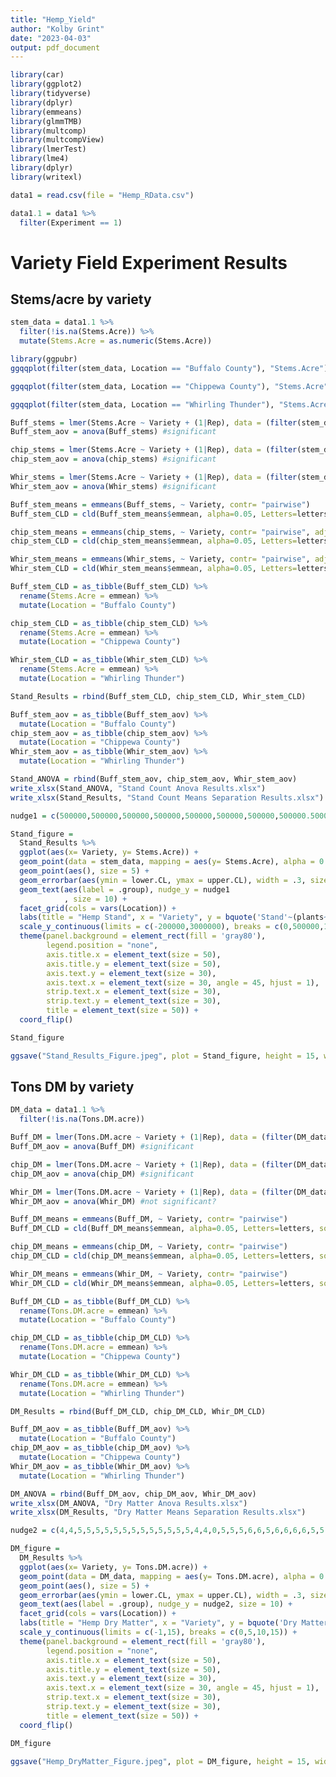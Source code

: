 ```yaml
---
title: "Hemp_Yield"
author: "Kolby Grint"
date: "2023-04-03"
output: pdf_document
---
```



```r
library(car)
library(ggplot2)
library(tidyverse)
library(dplyr)
library(emmeans)
library(glmmTMB)
library(multcomp)
library(multcompView)
library(lmerTest)
library(lme4)
library(dplyr)
library(writexl)
```

```r
data1 = read.csv(file = "Hemp_RData.csv")
```

```r
data1.1 = data1 %>%
  filter(Experiment == 1)
```

# Variety Field Experiment Results

## Stems/acre by variety
```r
stem_data = data1.1 %>%
  filter(!is.na(Stems.Acre)) %>%
  mutate(Stems.Acre = as.numeric(Stems.Acre))
```

```r
library(ggpubr)
ggqqplot(filter(stem_data, Location == "Buffalo County"), "Stems.Acre")

ggqqplot(filter(stem_data, Location == "Chippewa County"), "Stems.Acre")

ggqqplot(filter(stem_data, Location == "Whirling Thunder"), "Stems.Acre")
```

```r
Buff_stems = lmer(Stems.Acre ~ Variety + (1|Rep), data = (filter(stem_data, Location == "Buffalo County")))
Buff_stem_aov = anova(Buff_stems) #significant

chip_stems = lmer(Stems.Acre ~ Variety + (1|Rep), data = (filter(stem_data, Location == "Chippewa County")))
chip_stem_aov = anova(chip_stems) #significant

Whir_stems = lmer(Stems.Acre ~ Variety + (1|Rep), data = (filter(stem_data, Location == "Whirling Thunder")))
Whir_stem_aov = anova(Whir_stems) #significant
```

```r
Buff_stem_means = emmeans(Buff_stems, ~ Variety, contr= "pairwise")
Buff_stem_CLD = cld(Buff_stem_means$emmean, alpha=0.05, Letters=letters, sort=TRUE, reverse=TRUE, adjust = "sidak")

chip_stem_means = emmeans(chip_stems, ~ Variety, contr= "pairwise", adjust= "tukey")
chip_stem_CLD = cld(chip_stem_means$emmean, alpha=0.05, Letters=letters, sort=TRUE, reverse=TRUE, adjust = "sidak")

Whir_stem_means = emmeans(Whir_stems, ~ Variety, contr= "pairwise", adjust= "tukey")
Whir_stem_CLD = cld(Whir_stem_means$emmean, alpha=0.05, Letters=letters, sort=TRUE, reverse=TRUE, adjust = "sidak")
```

```r
Buff_stem_CLD = as_tibble(Buff_stem_CLD) %>%
  rename(Stems.Acre = emmean) %>%
  mutate(Location = "Buffalo County")

chip_stem_CLD = as_tibble(chip_stem_CLD) %>%
  rename(Stems.Acre = emmean) %>%
  mutate(Location = "Chippewa County")

Whir_stem_CLD = as_tibble(Whir_stem_CLD) %>%
  rename(Stems.Acre = emmean) %>%
  mutate(Location = "Whirling Thunder")

Stand_Results = rbind(Buff_stem_CLD, chip_stem_CLD, Whir_stem_CLD)
```

```r
Buff_stem_aov = as_tibble(Buff_stem_aov) %>%
  mutate(Location = "Buffalo County")
chip_stem_aov = as_tibble(chip_stem_aov) %>%
  mutate(Location = "Chippewa County") 
Whir_stem_aov = as_tibble(Whir_stem_aov) %>%
  mutate(Location = "Whirling Thunder")

Stand_ANOVA = rbind(Buff_stem_aov, chip_stem_aov, Whir_stem_aov)
write_xlsx(Stand_ANOVA, "Stand Count Anova Results.xlsx")
write_xlsx(Stand_Results, "Stand Count Means Separation Results.xlsx")
```

```r
nudge1 = c(500000,500000,500000,500000,500000,500000,500000,500000.500000,500000,500000,500000,500000,500000,500000,500000,500000,600000,400000,800000,800000,850000,1000000,900000,950000,950000,800000,700000,650000,650000,500000,550000,400000,400000,500000,500000,500000,500000,500000,500000,500000,500000,500000,500000,500000,600000,500000,500000)

Stand_figure = 
  Stand_Results %>%
  ggplot(aes(x= Variety, y= Stems.Acre)) +
  geom_point(data = stem_data, mapping = aes(y= Stems.Acre), alpha = 0.2, size = 5, color = "red") +
  geom_point(aes(), size = 5) +
  geom_errorbar(aes(ymin = lower.CL, ymax = upper.CL), width = .3, size = 1) +
  geom_text(aes(label = .group), nudge_y = nudge1
            , size = 10) +
  facet_grid(cols = vars(Location)) +
  labs(title = "Hemp Stand", x = "Variety", y = bquote('Stand'~(plants~acre^-1))) +
  scale_y_continuous(limits = c(-200000,3000000), breaks = c(0,500000,1000000,1500000,2000000)) +
  theme(panel.background = element_rect(fill = 'gray80'),
        legend.position = "none",
        axis.title.x = element_text(size = 50),
        axis.title.y = element_text(size = 50),
        axis.text.y = element_text(size = 30),
        axis.text.x = element_text(size = 30, angle = 45, hjust = 1),
        strip.text.x = element_text(size = 30),
        strip.text.y = element_text(size = 30),
        title = element_text(size = 50)) +
  coord_flip()

Stand_figure
```

```r
ggsave("Stand_Results_Figure.jpeg", plot = Stand_figure, height = 15, width = 15, dpi = 300)
```


## Tons DM by variety
```r
DM_data = data1.1 %>%
  filter(!is.na(Tons.DM.acre))
```

```r
Buff_DM = lmer(Tons.DM.acre ~ Variety + (1|Rep), data = (filter(DM_data, Location == "Buffalo County")))
Buff_DM_aov = anova(Buff_DM) #significant

chip_DM = lmer(Tons.DM.acre ~ Variety + (1|Rep), data = (filter(DM_data, Location == "Chippewa County")))
chip_DM_aov = anova(chip_DM) #significant

Whir_DM = lmer(Tons.DM.acre ~ Variety + (1|Rep), data = (filter(DM_data, Location == "Whirling Thunder")))
Whir_DM_aov = anova(Whir_DM) #not significant?
```

```r
Buff_DM_means = emmeans(Buff_DM, ~ Variety, contr= "pairwise")
Buff_DM_CLD = cld(Buff_DM_means$emmean, alpha=0.05, Letters=letters, sort=TRUE, reverse=TRUE, adjust= "sidak")

chip_DM_means = emmeans(chip_DM, ~ Variety, contr= "pairwise")
chip_DM_CLD = cld(chip_DM_means$emmean, alpha=0.05, Letters=letters, sort=TRUE, reverse=TRUE, adjust= "sidak")

Whir_DM_means = emmeans(Whir_DM, ~ Variety, contr= "pairwise")
Whir_DM_CLD = cld(Whir_DM_means$emmean, alpha=0.05, Letters=letters, sort=TRUE, reverse=TRUE, adjust= "sidak")
```

```r
Buff_DM_CLD = as_tibble(Buff_DM_CLD) %>%
  rename(Tons.DM.acre = emmean) %>%
  mutate(Location = "Buffalo County")

chip_DM_CLD = as_tibble(chip_DM_CLD) %>%
  rename(Tons.DM.acre = emmean) %>%
  mutate(Location = "Chippewa County")

Whir_DM_CLD = as_tibble(Whir_DM_CLD) %>%
  rename(Tons.DM.acre = emmean) %>%
  mutate(Location = "Whirling Thunder")

DM_Results = rbind(Buff_DM_CLD, chip_DM_CLD, Whir_DM_CLD)
```

```r
Buff_DM_aov = as_tibble(Buff_DM_aov) %>%
  mutate(Location = "Buffalo County")
chip_DM_aov = as_tibble(chip_DM_aov) %>%
  mutate(Location = "Chippewa County") 
Whir_DM_aov = as_tibble(Whir_DM_aov) %>%
  mutate(Location = "Whirling Thunder")

DM_ANOVA = rbind(Buff_DM_aov, chip_DM_aov, Whir_DM_aov)
write_xlsx(DM_ANOVA, "Dry Matter Anova Results.xlsx")
write_xlsx(DM_Results, "Dry Matter Means Separation Results.xlsx")
```


```r
nudge2 = c(4,4,5,5,5,5,5,5,5,5,5,5,5,5,5,4,4,0,5,5,5,6,6,5,6,6,6,6,5,5,4,4,4,3,2,2,3,3,3,3,3,3,3,3,3,3,4,3)

DM_figure = 
  DM_Results %>%
  ggplot(aes(x= Variety, y= Tons.DM.acre)) +
  geom_point(data = DM_data, mapping = aes(y= Tons.DM.acre), alpha = 0.2, size = 5, color = "red") +
  geom_point(aes(), size = 5) +
  geom_errorbar(aes(ymin = lower.CL, ymax = upper.CL), width = .3, size = 1) +
  geom_text(aes(label = .group), nudge_y = nudge2, size = 10) +
  facet_grid(cols = vars(Location)) +
  labs(title = "Hemp Dry Matter", x = "Variety", y = bquote('Dry Matter'~(tons~acre^-1))) +
  scale_y_continuous(limits = c(-1,15), breaks = c(0,5,10,15)) +
  theme(panel.background = element_rect(fill = 'gray80'),
        legend.position = "none",
        axis.title.x = element_text(size = 50),
        axis.title.y = element_text(size = 50),
        axis.text.y = element_text(size = 30),
        axis.text.x = element_text(size = 30, angle = 45, hjust = 1),
        strip.text.x = element_text(size = 30),
        strip.text.y = element_text(size = 30),
        title = element_text(size = 50)) +
  coord_flip()

DM_figure
```

```r
ggsave("Hemp_DryMatter_Figure.jpeg", plot = DM_figure, height = 15, width = 15, dpi = 300)
```
